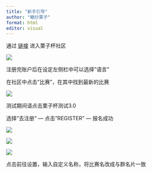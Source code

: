 ```yaml
---
title: "新手引导"
author: "糖炒栗子"
format: html
editor: visual
---
```


通过 [链接](https://challonge.com/zh_CN/communities/LIZICUP) 进入栗子杯社区

![](/Picture/报名1.png)

::: callout-note
注册完账户后在设定左侧栏中可以选择"语言"
:::

在社区中点击"比赛"，在其中找到最新的比赛

![](/Picture/报名2.png)

::: callout-note
测试期间请点击栗子杯测试3.0
:::

选择"去注册" — 点击"REGISTER" — 报名成功

![](/Picture/报名4.png)

![](/Picture/报名3.png)

![](/Picture/报名5.png)

::: callout-note
点击前往设置，输入自定义名称，将比赛名改成与群名片一致
:::
